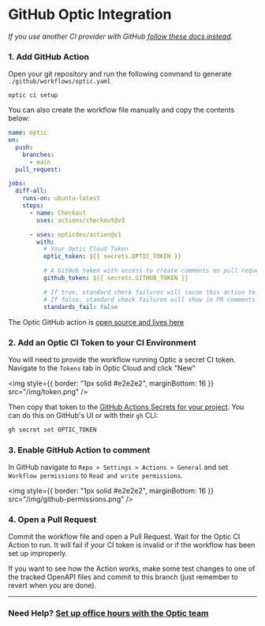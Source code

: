#  GitHub Optic Integration

_If you use another CI provider with GitHub [follow these docs instead](/docs/manual-ci-setup)._

### 1. Add GitHub Action

Open your git repository and run the following command to generate `./github/workflows/optic.yaml`

```
optic ci setup
```

You can also create the workflow file manually and copy the contents below:

```yaml
name: optic
on:
  push:
    branches:
      - main
  pull_request:

jobs:
  diff-all:
    runs-on: ubuntu-latest
    steps:
      - name: Checkout
        uses: actions/checkout@v3

      - uses: opticdev/action@v1
        with:
          # Your Optic Cloud Token
          optic_token: ${{ secrets.OPTIC_TOKEN }}

          # A GitHub token with access to create comments on pull requests
          github_token: ${{ secrets.GITHUB_TOKEN }}

          # If true, standard check failures will cause this action to fail.
          # If false, standard check failures will show in PR comments and in Optic Cloud but will not cause the action to fail
          standards_fail: false
```

The Optic GitHub action is [open source and lives here](https://github.com/opticdev/action)

### 2. Add an Optic CI Token to your CI Environment

You will need to provide the workflow running Optic a secret CI token. Navigate to the `Tokens` tab in Optic Cloud and click "New"

<img
  style={{ border: "1px solid #e2e2e2", marginBottom: 16 }}
  src="/img/token.png"
/>

Then copy that token to the [GitHub Actions Secrets for your project](https://docs.github.com/en/actions/security-guides/encrypted-secrets#creating-encrypted-secrets-for-a-repository). You can do this on GitHub's UI or with their `gh` CLI:

```bash
gh secret set OPTIC_TOKEN
```

### 3. Enable GitHub Action to comment

In GitHub navigate to `Repo > Settings > Actions > General` and set `Workflow permissions` to `Read and write permissions`.

<img
    style={{ border: "1px solid #e2e2e2", marginBottom: 16 }}
    src="/img/github-permissions.png"
/>


### 4. Open a Pull Request

Commit the workflow file and open a Pull Request. Wait for the Optic CI Action to run. It will fail if your CI token is invalid or if the workflow has been set up improperly.

If you want to see how the Action works, make some test changes to one of the tracked OpenAPI files and commit to this branch (just remember to revert when you are done).


---

### Need Help? [Set up office hours with the Optic team](https://calendly.com/optic-onboarding/optic-office-hours)
